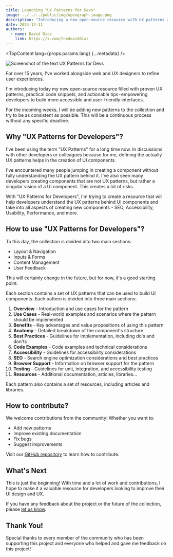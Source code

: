 ```yaml
---
title: Launching "UX Patterns for Devs"
image: ../../../public/img/opengraph-image.png
description: "Introducing a new open-source resource with UX patterns and code snippets to help developers build more accessible and user-friendly interfaces."
date: 2024-12-11
authors:
  - name: David Dias
    link: https://x.com/thedaviddias
---
```



<TopContent lang={props.params.lang} {...metadata} />

![Screenshot of the text UX Patterns for Devs](../../../public/img/opengraph-image.png)

For over 15 years, I've worked alongside web and UX designers to refine user experiences.

I'm introducing today my new open-source resource filled with proven UX patterns, practical code snippets, and actionable tips - empowering developers to build more accessible and user-friendly interfaces.

For the incoming weeks, I will be adding new patterns to the collection and try to be as consistent as possible. This will be a continuous process without any specific deadline.

## Why "UX Patterns for Developers"?

I've been using the term "UX Patterns" for a long time now. In discussions with other developers or colleagues because for me, defining the actually UX patterns helps in the creation of UI components.

I've encountered many people jumping in creating a component without fully understanding the UX pattern behind it. I've also seen many developers creating components that are not UX patterns, but rather a singular vision of a UI component. This creates a lot of risks.

With "UX Patterns for Developers", I'm trying to create a resource that will help developers understand the UX patterns behind UI components and take into all aspects of creating new components - SEO, Accessibility, Usability, Performance, and more.

## How to use "UX Patterns for Developers"?

To this day, the collection is divided into two main sections:

- Layout & Navigation
- Inputs & Forms
- Content Management
- User Feedback

This will certainly change in the future, but for now, it's a good starting point.

Each section contains a set of UX patterns that can be used to build UI components. Each pattern is divided into three main sections:

1. **Overview** - Introduction and use cases for the pattern
2. **Use Cases** - Real-world examples and scenarios where the pattern should be implemented
3. **Benefits** - Key advantages and value propositions of using this pattern
4. **Anatomy** - Detailed breakdown of the component's structure
5. **Best Practices** - Guidelines for implementation, including do's and don'ts
6. **Code Examples** - Code examples and technical considerations
7. **Accessibility** - Guidelines for accessibility considerations
8. **SEO** - Search engine optimization considerations and best practices
9. **Browser Support** - Information on browser support for the pattern
10. **Testing** - Guidelines for unit, integration, and accessibility testing
11. **Resources** - Additional documentation, articles, libraries...

Each pattern also contains a set of resources, including articles and libraries.

## How to contribute?

We welcome contributions from the community! Whether you want to:

- Add new patterns
- Improve existing documentation
- Fix bugs
- Suggest improvements

Visit our [GitHub repository](https://github.com/thedaviddias/ux-patterns-for-developers/blob/main/.github/CONTRIBUTING.md) to learn how to contribute.

## What's Next

This is just the beginning! With time and a lot of work and contributions, I hope to make it a valuable resource for developers looking to improve their UI design and UX.

If you have any feedback about the project or the future of the collection, please
[let us know](https://github.com/thedaviddias/ux-patterns-for-developers/discussions).

## Thank You!

Special thanks to every member of the community who has been supporting this project and everyone who helped and gave me feedback on this project!
